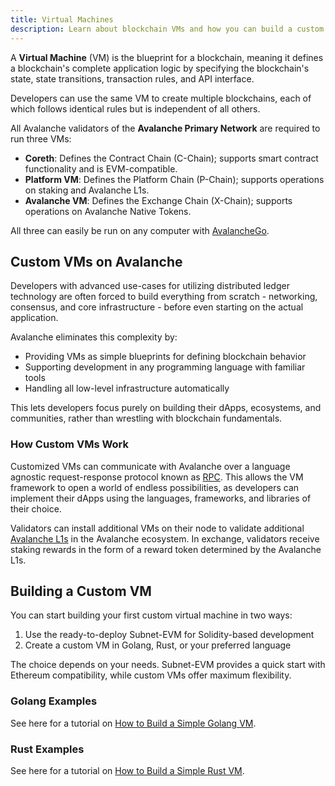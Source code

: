 ```yaml
---
title: Virtual Machines
description: Learn about blockchain VMs and how you can build a custom VM-enabled blockchain in Avalanche.
---
```


A **Virtual Machine** (VM) is the blueprint for a blockchain, meaning it defines a blockchain's complete application logic by specifying the blockchain's state, state transitions, transaction rules, and API interface.

Developers can use the same VM to create multiple blockchains, each of which follows identical rules but is independent of all others.

All Avalanche validators of the **Avalanche Primary Network** are required to run three VMs:

- **Coreth**: Defines the Contract Chain (C-Chain); supports smart contract functionality and is EVM-compatible.
- **Platform VM**: Defines the Platform Chain (P-Chain); supports operations on staking and Avalanche L1s.
- **Avalanche VM**: Defines the Exchange Chain (X-Chain); supports operations on Avalanche Native Tokens.

All three can easily be run on any computer with [AvalancheGo](/docs/nodes).

## Custom VMs on Avalanche

Developers with advanced use-cases for utilizing distributed ledger technology are often forced to build everything from scratch - networking, consensus, and core infrastructure - before even starting on the actual application.

Avalanche eliminates this complexity by:

- Providing VMs as simple blueprints for defining blockchain behavior
- Supporting development in any programming language with familiar tools
- Handling all low-level infrastructure automatically

This lets developers focus purely on building their dApps, ecosystems, and communities, rather than wrestling with blockchain fundamentals.
  
### How Custom VMs Work

Customized VMs can communicate with Avalanche over a language agnostic request-response protocol known as [RPC](https://en.wikipedia.org/wiki/Remote_procedure_call). This allows the VM framework to open a world of endless possibilities, as developers can implement their dApps using the languages, frameworks, and libraries of their choice.

Validators can install additional VMs on their node to validate additional [Avalanche L1s](/docs/quick-start/avalanche-l1s) in the Avalanche ecosystem. In exchange, validators receive staking rewards in the form of a reward token determined by the Avalanche L1s.

## Building a Custom VM

You can start building your first custom virtual machine in two ways:

1. Use the ready-to-deploy Subnet-EVM for Solidity-based development
2. Create a custom VM in Golang, Rust, or your preferred language

The choice depends on your needs. Subnet-EVM provides a quick start with Ethereum compatibility, while custom VMs offer maximum flexibility.

### Golang Examples

<Cards>
  <Card
    href="https://github.com/ava-labs/timestampvm"
    title="TimestampVM"
    description="A decentralized timestamp blockchain written in Golang (recommended for beginners)"
  />
  <Card
    href="https://github.com/ava-labs/coreth"
    title="Coreth"
    description="An implementation of EVM that powers the Avalanche C-Chain and supports Solidity smart contracts"
  />
  <Card
    href="https://github.com/ava-labs/subnet-evm"
    title="Subnet-EVM"
    description="An implementation of EVM that can be deployed to a custom Avalanche L1"
  />
  <Card
    href="https://github.com/ava-labs/xsvm"
    title="XSVM"
    description="An example of Interchain Messaging that implements Cross-Avalanche L1 asset transfers"
  />
</Cards>

See here for a tutorial on [How to Build a Simple Golang VM](/docs/virtual-machines/golang-vms/simple-golang-vm).

### Rust Examples

<Cards>
  <Card
    href="https://github.com/ava-labs/timestampvm-rs"
    title="TimestampVM RS"
    description="A Rust implementation of TimestampVM"
  />
</Cards>

See here for a tutorial on [How to Build a Simple Rust VM](/docs/virtual-machines/rust-vms/setting-up-environment).
